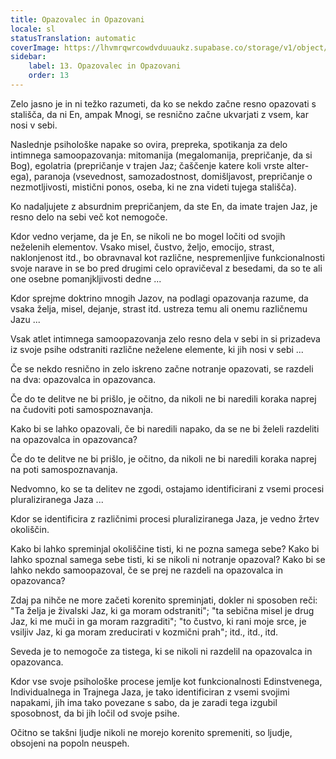 ```yaml
---
title: Opazovalec in Opazovani
locale: sl
statusTranslation: automatic
coverImage: https://lhvmrqwrcowdvduuaukz.supabase.co/storage/v1/object/public/strapi-uploads/small_cover-tratado-de-psicologia-revolucionaria.webp-5e15e1cec4e0ebebcde5d7fc7565d8fd.webp
sidebar:
    label: 13. Opazovalec in Opazovani
    order: 13
---
```

Zelo jasno je in ni težko razumeti, da ko se nekdo začne resno opazovati s stališča, da ni En, ampak Mnogi, se resnično začne ukvarjati z vsem, kar nosi v sebi.

Naslednje psihološke napake so ovira, prepreka, spotikanja za delo intimnega samoopazovanja: mitomanija (megalomanija, prepričanje, da si Bog), egolatria (prepričanje v trajen Jaz; čaščenje katere koli vrste alter-ega), paranoja (vsevednost, samozadostnost, domišljavost, prepričanje o nezmotljivosti, mistični ponos, oseba, ki ne zna videti tujega stališča).

Ko nadaljujete z absurdnim prepričanjem, da ste En, da imate trajen Jaz, je resno delo na sebi več kot nemogoče.

Kdor vedno verjame, da je En, se nikoli ne bo mogel ločiti od svojih neželenih elementov. Vsako misel, čustvo, željo, emocijo, strast, naklonjenost itd., bo obravnaval kot različne, nespremenljive funkcionalnosti svoje narave in se bo pred drugimi celo opravičeval z besedami, da so te ali one osebne pomanjkljivosti dedne ...

Kdor sprejme doktrino mnogih Jazov, na podlagi opazovanja razume, da vsaka želja, misel, dejanje, strast itd. ustreza temu ali onemu različnemu Jazu ...

Vsak atlet intimnega samoopazovanja zelo resno dela v sebi in si prizadeva iz svoje psihe odstraniti različne neželene elemente, ki jih nosi v sebi ...

Če se nekdo resnično in zelo iskreno začne notranje opazovati, se razdeli na dva: opazovalca in opazovanca.

Če do te delitve ne bi prišlo, je očitno, da nikoli ne bi naredili koraka naprej na čudoviti poti samospoznavanja.

Kako bi se lahko opazovali, če bi naredili napako, da se ne bi želeli razdeliti na opazovalca in opazovanca?

Če do te delitve ne bi prišlo, je očitno, da nikoli ne bi naredili koraka naprej na poti samospoznavanja.

Nedvomno, ko se ta delitev ne zgodi, ostajamo identificirani z vsemi procesi pluraliziranega Jaza ...

Kdor se identificira z različnimi procesi pluraliziranega Jaza, je vedno žrtev okoliščin.

Kako bi lahko spreminjal okoliščine tisti, ki ne pozna samega sebe? Kako bi lahko spoznal samega sebe tisti, ki se nikoli ni notranje opazoval? Kako bi se lahko nekdo samoopazoval, če se prej ne razdeli na opazovalca in opazovanca?

Zdaj pa nihče ne more začeti korenito spreminjati, dokler ni sposoben reči: "Ta želja je živalski Jaz, ki ga moram odstraniti"; "ta sebična misel je drug Jaz, ki me muči in ga moram razgraditi"; "to čustvo, ki rani moje srce, je vsiljiv Jaz, ki ga moram zreducirati v kozmični prah"; itd., itd., itd.

Seveda je to nemogoče za tistega, ki se nikoli ni razdelil na opazovalca in opazovanca.

Kdor vse svoje psihološke procese jemlje kot funkcionalnosti Edinstvenega, Individualnega in Trajnega Jaza, je tako identificiran z vsemi svojimi napakami, jih ima tako povezane s sabo, da je zaradi tega izgubil sposobnost, da bi jih ločil od svoje psihe.

Očitno se takšni ljudje nikoli ne morejo korenito spremeniti, so ljudje, obsojeni na popoln neuspeh.

